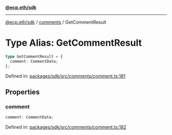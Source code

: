 [**@ecp.eth/sdk**](../../index.mdx)

***

[@ecp.eth/sdk](/sdk-reference/index.mdx) / [comments](/sdk-reference/comments/index.mdx) / GetCommentResult

# Type Alias: GetCommentResult

```ts
type GetCommentResult = {
  comment: CommentData;
};
```

Defined in: [packages/sdk/src/comments/comment.ts:181](https://github.com/ecp-eth/comments-monorepo/blob/main/packages/sdk/src/comments/comment.ts#L181)

## Properties

### comment

```ts
comment: CommentData;
```

Defined in: [packages/sdk/src/comments/comment.ts:182](https://github.com/ecp-eth/comments-monorepo/blob/main/packages/sdk/src/comments/comment.ts#L182)
